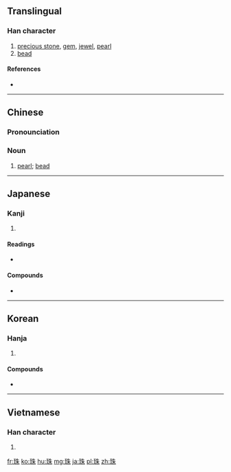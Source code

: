 ==Translingual==

===Han character===
{{Han char|rn=96|rad=玉|as=06|sn=10|four=1519<sub>0</sub>|canj=一土竹十木 (MGHJD)|ids=⿰[[𤣩]][[朱]]}}

# [[precious stone]], [[gem]], [[jewel]], [[pearl]]
# [[bead]]

====References====
* {{Han ref|kx=0730.290|dkj=20956|dj=1142.140|hdz=21111.070|uh=73E0|ud=29664|bh=AF5D|bd=44893}}

----
==Chinese==
{{zh-hanzi-box|珠}}

===Pronounciation===
{{zh-pron
|m=zhū
|c=zyu1
|cat=n
}}

===Noun===
{{zh-noun|mw=[[粒]],{{zh-l|颗/顆}}}}

# [[pearl]]; [[bead]]

----

==Japanese==

===Kanji===
{{ja-kanji|grade=c|rs=玉06}}

# {{defn|lang=ja}}

====Readings====
* {{ja-readings|on=[[しゅ]] (shu)|kun=[[たま]] (tama)}}

====Compounds====
* {{term|真珠||pearl|tr=しんじゅ, shinju|sc=Jpan|lang=ja}}

----

==Korean==

===Hanja===
{{ko-hanja|hangeul=주|eumhun=구슬|rv=ju|mr=chu|y=cwu}}

# {{defn|lang=ko|sort=玉06}}

====Compounds====
* {{l|ko|珠板|tr=[[주판]], jupan}}

----
==Vietnamese==

===Han character===
{{vi-hantu|[[châu]], [[thậm]], [[chau]]|rs=玉06}}

# {{defn|lang=vi|sort=玉06}}

[[fr:珠]]
[[ko:珠]]
[[hu:珠]]
[[mg:珠]]
[[ja:珠]]
[[pl:珠]]
[[zh:珠]]